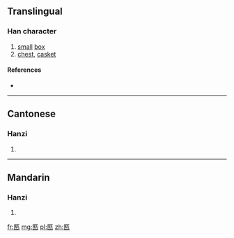 {{also|匭}}
==Translingual==

===Han character===
{{Han char|rn=22|rad=匚|as=06|sn=8|four=|canj=尸大手弓 (SKQN)|ids=⿷[[匚]]⿰[[车]][[九]]}}

# [[small]] [[box]]
# [[chest]], [[casket]]

====References====
* {{Han ref|kx=0153.341|hdz=10085.100|uh=5326|ud=21286}}

----

==Cantonese==

===Hanzi===
{{yue-hanzi|jyut=|y=gwai2|tra=匭}}

# {{defn|lang=yue|sort=匚06}}

----

==Mandarin==

===Hanzi===
{{cmn-hanzi|tra=匭|pin=[[guǐ]] ([[gui3]])|wg=kuei<sup>3</sup>}}

# {{defn|lang=cmn|sort=匚06}}

[[fr:匦]]
[[mg:匦]]
[[pl:匦]]
[[zh:匦]]